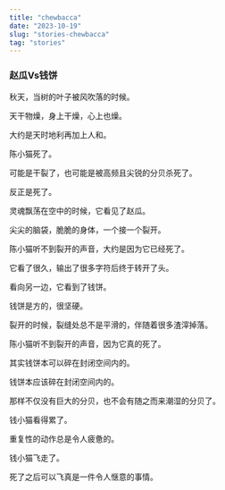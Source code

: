 ```yaml
---
title: "chewbacca"
date: "2023-10-19"
slug: "stories-chewbacca"
tag: "stories"
---
```


<h3>赵瓜Vs钱饼</h3>

秋天，当树的叶子被风吹落的时候。

天干物燥，身上干燥，心上也燥。

大约是天时地利再加上人和。

陈小猫死了。

可能是干裂了，也可能是被高频且尖锐的分贝杀死了。

反正是死了。

灵魂飘荡在空中的时候，它看见了赵瓜。

尖尖的脑袋，脆脆的身体，一个接一个裂开。

陈小猫听不到裂开的声音，大约是因为它已经死了。

它看了很久，输出了很多字符后终于转开了头。

看向另一边，它看到了钱饼。

钱饼是方的，很坚硬。

裂开的时候，裂缝处总不是平滑的，伴随着很多渣滓掉落。

陈小猫听不到裂开的声音，因为它真的死了。

其实钱饼本可以碎在封闭空间内的。

钱饼本应该碎在封闭空间内的。

那样不仅没有巨大的分贝，也不会有随之而来潮湿的分贝了。

钱小猫看得累了。

重复性的动作总是令人疲惫的。

钱小猫飞走了。

死了之后可以飞真是一件令人惬意的事情。


